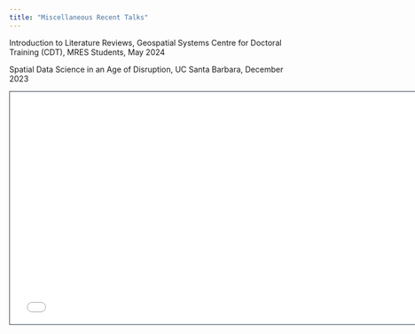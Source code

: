 ```yaml
---
title: "Miscellaneous Recent Talks"
---
```


Introduction to Literature Reviews, Geospatial Systems Centre for Doctoral Training (CDT), MRES Students, May 2024


Spatial Data Science in an Age of Disruption, UC Santa Barbara, December 2023

<iframe class="slide-deck" src="UCSB_Disruptions/UCSB_disruptions.html" height="420" width="750" style="border: 1px solid #2e3846;"></iframe>